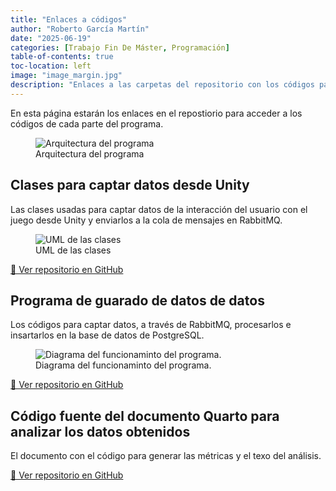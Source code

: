 ```yaml
---
title: "Enlaces a códigos"
author: "Roberto García Martín"
date: "2025-06-19"
categories: [Trabajo Fin De Máster, Programación]
table-of-contents: true
toc-location: left
image: "image_margin.jpg"
description: "Enlaces a las carpetas del repositorio con los códigos para los proyectos del máster."
---
```


En esta página estarán los enlaces en el repostiorio para acceder a los códigos de cada parte del programa.

![Arquitectura del programa](Arquitectura_experimento.jpg)

## Clases para captar datos desde Unity

Las clases usadas para captar datos de la interacción del usuario con el juego desde Unity y enviarlos a la cola de mensajes en RabbitMQ.

![UML de las clases](uml_unity_rabbitmq.jpg)

[🔗 Ver repositorio en GitHub]()

## Programa de guarado de datos de datos

Los códigos para captar datos, a través de RabbitMQ, procesarlos e insartarlos en la base de datos de PostgreSQL.

![Diagrama del funcionaminto del programa.](diagrama_funcionamiento_programa.jpg)

[🔗 Ver repositorio en GitHub]()


## Código fuente del documento Quarto para analizar los datos obtenidos

El documento con el código para generar las métricas y el texo del análisis.

[🔗 Ver repositorio en GitHub]()